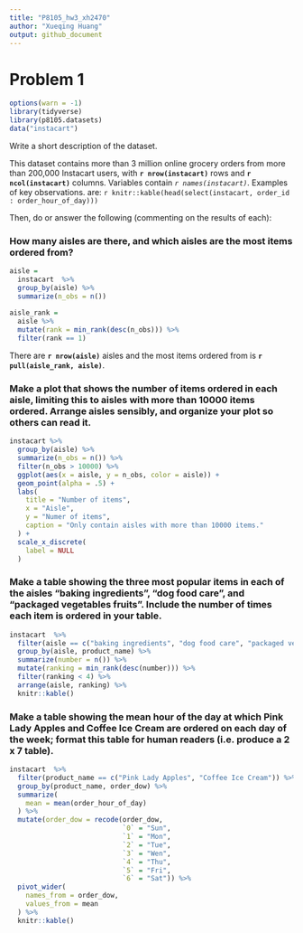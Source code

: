 ```yaml
---
title: "P8105_hw3_xh2470"
author: "Xueqing Huang"
output: github_document
---
```


# Problem 1

```r
options(warn = -1)
library(tidyverse)
library(p8105.datasets)
data("instacart")
```

Write a short description of the dataset.

This dataset contains more than 3 million online grocery orders from more than 200,000 Instacart users, with  **`r nrow(instacart)`** rows and **`r ncol(instacart)`** columns. Variables contain _`r names(instacart)`_.  Examples of key observations. are:
`r knitr::kable(head(select(instacart, order_id : order_hour_of_day)))` 

Then, do or answer the following (commenting on the results of each):

### How many aisles are there, and which aisles are the most items ordered from?

```r
aisle =
  instacart  %>%  
  group_by(aisle) %>% 
  summarize(n_obs = n()) 
  
aisle_rank = 
  aisle %>% 
  mutate(rank = min_rank(desc(n_obs))) %>% 
  filter(rank == 1)
```

There are **`r nrow(aisle)`** aisles and the most items ordered from is **`r pull(aisle_rank, aisle)`**.

### Make a plot that shows the number of items ordered in each aisle, limiting this to aisles with more than 10000 items ordered. Arrange aisles sensibly, and organize your plot so others can read it.

```r
instacart %>% 
  group_by(aisle) %>% 
  summarize(n_obs = n()) %>%
  filter(n_obs > 10000) %>% 
  ggplot(aes(x = aisle, y = n_obs, color = aisle)) +
  geom_point(alpha = .5) +
  labs(
    title = "Number of items",
    x = "Aisle",
    y = "Numer of items",
    caption = "Only contain aisles with more than 10000 items."
  ) +
  scale_x_discrete(
    label = NULL
  ) 
```


### Make a table showing the three most popular items in each of the aisles “baking ingredients”, “dog food care”, and “packaged vegetables fruits”. Include the number of times each item is ordered in your table.

```r
instacart  %>%  
  filter(aisle == c("baking ingredients", "dog food care", "packaged vegetables fruits")) %>% 
  group_by(aisle, product_name) %>% 
  summarize(number = n()) %>% 
  mutate(ranking = min_rank(desc(number))) %>% 
  filter(ranking < 4) %>% 
  arrange(aisle, ranking) %>% 
  knitr::kable()
```

### Make a table showing the mean hour of the day at which Pink Lady Apples and Coffee Ice Cream are ordered on each day of the week; format this table for human readers (i.e. produce a 2 x 7 table).

```r
instacart  %>%  
  filter(product_name == c("Pink Lady Apples", "Coffee Ice Cream")) %>% 
  group_by(product_name, order_dow) %>%
  summarize(
    mean = mean(order_hour_of_day)
  ) %>% 
  mutate(order_dow = recode(order_dow, 
                            `0` = "Sun", 
                            `1` = "Mon",
                            `2` = "Tue",
                            `3` = "Wen",
                            `4` = "Thu",
                            `5` = "Fri",
                            `6` = "Sat")) %>% 
  pivot_wider(
    names_from = order_dow,
    values_from = mean
  ) %>% 
  knitr::kable()
```

